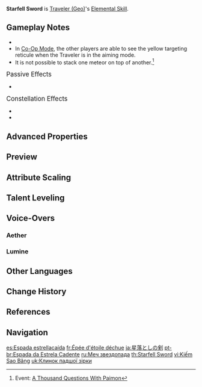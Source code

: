 {{Talent Infobox
|image         = Talent Starfell Sword.png
|character     = Traveler (Geo)
|type          = Elemental Skill
|info          = You disgorge a meteorite from the depths of the earth, dealing {{Color|[[AoE]] Geo DMG}}.<br>The meteorite is considered a {{Color|Geo Construct}}, and can be climbed or used to block attacks.<br><br>'''Hold'''<br>This skill's positioning may be adjusted.
|utility1      = Geo Construct
|duration      = 30s
|CD            = 8s
|attr1         = Skill DMG
|value1        = 248–527%
|scale_att1    = ATK
}}
{{Description|You spoke with [[Paimon]] about the final destination of falling stars.}}
'''Starfell Sword''' is [[Traveler (Geo)]]'s [[Elemental Skill]].

==Gameplay Notes==
* {{Talent Note|particles|3.33}}
* In [[Co-Op Mode]], the other players are able to see the yellow targeting reticule when the Traveler is in the aiming mode.
* It is not possible to stack one meteor on top of another.<ref name="TQP">Event: [[A Thousand Questions With Paimon]]</ref>

;<big>Passive Effects</big>
* {{Talent Note|character=Traveler (Geo)|talent=Starfell Sword|ascension|1|Shattered Darkrock}}

;<big>Constellation Effects</big>
* {{Talent Note|constellation|2|Rockcore Meltdown}}
* {{Talent Note|constellation|6|Everlasting Boulder}}

==Advanced Properties==
{{Advanced Properties
|title   = Skill DMG
|gu      = 2U
|icdtag  = Elemental Skill
|icdtype = 2.5s/3 Hits
|poise   = 133.2
|impulse = 5
|blunt   = 1

|title2   = Explosion (C2)
|gu2      = 2U
|icdtag2  = Elemental Skill
|icdtype2 = 2.5s/3 Hits
|poise2   = 133.2
|impulse2 = 5
|blunt2   = 1
}}

==Preview==
{{Preview
|file1    = Starfell Sword Press (Aether) Preview
|caption1 = Aether (Press)

|file2    = Starfell Sword Press (Lumine) Preview
|caption2 = Lumine (Press)

|file3    = Starfell Sword Hold (Aether) Preview
|caption3 = Aether (Hold)

|file4    = Starfell Sword Hold (Lumine) Preview
|caption4 = Lumine (Hold)
}}
{{clr}}

==Attribute Scaling==
{{Talent Scaling
|talentType=Elemental Skill
|levels=14
|order=skilldmg,meteoriteduration,cd
|titles=Skill DMG (%),Meteorite Duration,CD
|skilldmg_1=248.00
|skilldmg_2=266.60
|skilldmg_3=285.20
|skilldmg_4=310.00
|skilldmg_5=328.60
|skilldmg_6=347.20
|skilldmg_7=372.00
|skilldmg_8=396.80
|skilldmg_9=421.60
|skilldmg_10=446.40
|skilldmg_11=471.20
|skilldmg_12=496.00
|skilldmg_13=527.00
|skilldmg_14=558.00

|meteoriteduration=30s

|cd=8s
}}

==Talent Leveling==
{{Talent Upgrade|Liyue}}

==Voice-Overs==
===Aether===
{{Talent VO/Traveler|character=Aether}}
===Lumine===
{{Talent VO/Traveler|character=Lumine}}

==Other Languages==
{{Other Languages
|en      = Starfell Sword
|zhs     = 星陨剑
|zhs_rm  = Xīng Yǔn Jiàn
|zht     = 星隕劍
|zht_rm  = Xīng Yǔn Jiàn
|zh_tl   = Starfall Sword
|ja      = 星落としの剣
|ja_rm   = Hoshiotoshi no Ken
|ja_tl   = Starfall Sword
|ko      = 성운검
|ko_rm   = Seong'ungeom
|ko_tl   = Starfall Sword
|es      = Espada estrellacaída
|es_tl   = Starfell Sword
|fr      = Épée d'étoile déchue
|fr_tl   = Starfell Sword
|ru      = Меч звездопада
|ru_tl   = Starfell Sword
|th      = Starfell Sword
|vi      = Kiếm Sao Băng
|vi_tl   = Meteor Sword
|de      = Sternschnuppenschwert
|de_tl   = Shooting Star Sword
|id      = Starfell Sword
|pt      = Espada da Estrela Cadente
|pt_tl   = Shooting Star Sword
|tr      = Yıldızdüşen Kılıcı
|tr_tl   = Starfell Sword
|it      = Lama stellare
|it_tl   = 
}}

==Change History==
{{Change History|1.0}}

==References==
{{Reflist}}

==Navigation==
{{Talent Navbox|Traveler (Geo)}}

[[es:Espada estrellacaída]]
[[fr:Épée d'étoile déchue]]
[[ja:星落としの剣]]
[[pt-br:Espada da Estrela Cadente]]
[[ru:Меч звездопада]]
[[th:Starfell Sword]]
[[vi:Kiếm Sao Băng]]
[[uk:Клинок падшої зірки]]
